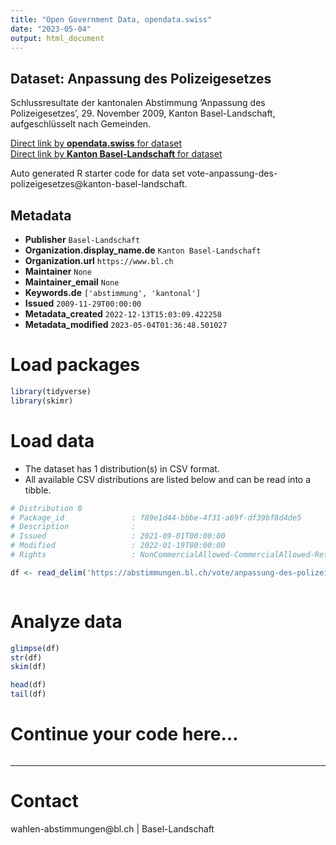 ```yaml
---
title: "Open Government Data, opendata.swiss"
date: "2023-05-04"
output: html_document
---
```


## Dataset: Anpassung des Polizeigesetzes

Schlussresultate der kantonalen Abstimmung 'Anpassung des Polizeigesetzes', 29. November 2009, Kanton Basel-Landschaft, aufgeschlüsselt nach Gemeinden.

[Direct link by **opendata.swiss** for dataset](https://opendata.swiss/de/dataset/anpassung-des-polizeigesetzes)<br>
[Direct link by **Kanton Basel-Landschaft** for dataset](https://abstimmungen.bl.ch/vote/anpassung-des-polizeigesetzes/data)

Auto generated R starter code for data set vote-anpassung-des-polizeigesetzes@kanton-basel-landschaft.

## Metadata

- **Publisher** `Basel-Landschaft`
- **Organization.display_name.de** `Kanton Basel-Landschaft`
- **Organization.url** `https://www.bl.ch`
- **Maintainer** `None`
- **Maintainer_email** `None`
- **Keywords.de** `['abstimmung', 'kantonal']`
- **Issued** `2009-11-29T00:00:00`
- **Metadata_created** `2022-12-13T15:03:09.422258`
- **Metadata_modified** `2023-05-04T01:36:48.501027`


# Load packages

```r

library(tidyverse)
library(skimr)

```

# Load data

-   The dataset has 1 distribution(s) in CSV format.
-   All available CSV distributions are listed below and can be read into a tibble.

```r

# Distribution 0
# Package_id               : f89e1d44-bbbe-4f31-a69f-df39bf8d4de5
# Description              : 
# Issued                   : 2021-09-01T00:00:00
# Modified                 : 2022-01-19T00:00:00
# Rights                   : NonCommercialAllowed-CommercialAllowed-ReferenceRequired

df <- read_delim('https://abstimmungen.bl.ch/vote/anpassung-des-polizeigesetzes/data-csv')



```

# Analyze data

```r

glimpse(df)
str(df)
skim(df)

head(df)
tail(df)

```

# Continue your code here...

```r

```

------------------------------------------------------------------------

# Contact

wahlen-abstimmungen@bl.ch | Basel-Landschaft
